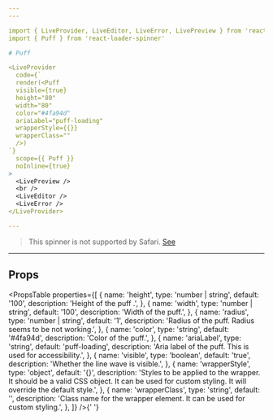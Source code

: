 ```yaml
---
---

import { LiveProvider, LiveEditor, LiveError, LivePreview } from 'react-live'
import { Puff } from 'react-loader-spinner'

# Puff

<LiveProvider
  code={`
  render(<Puff
  visible={true}
  height="80"
  width="80"
  color="#4fa94d"
  ariaLabel="puff-loading"
  wrapperStyle={{}}
  wrapperClass=""
  />)
`}
  scope={{ Puff }}
  noInline={true}
>
  <LivePreview />
  <br />
  <LiveEditor />
  <LiveError />
</LiveProvider>

---
```


> This spinner is not supported by Safari. [See](https://github.com/mhnpd/react-loader-spinner/issues/150)

---

## Props

<PropsTable
  properties={[
    {
      name: 'height',
      type: 'number | string',
      default: '100',
      description: 'Height of the puff .',
    },
    {
      name: 'width',
      type: 'number | string',
      default: '100',
      description: 'Width of the puff.',
    },
    {
      name: 'radius',
      type: 'number | string',
      default: '1',
      description: 'Radius of the puff. Radius seems to be not working.',
    },
    {
      name: 'color',
      type: 'string',
      default: '#4fa94d',
      description: 'Color of the puff.',
    },
    {
      name: 'ariaLabel',
      type: 'string',
      default: 'puff-loading',
      description: 'Aria label of the puff. This is used for accessibility.',
    },
    {
      name: 'visible',
      type: 'boolean',
      default: 'true',
      description: 'Whether the line wave is visible.',
    },
    {
      name: 'wrapperStyle',
      type: 'object',
      default: '{}',
      description:
        'Styles to be applied to the wrapper. It should be a valid CSS object. It can be used for custom styling. It will override the default style.',
    },
    {
      name: 'wrapperClass',
      type: 'string',
      default: '',
      description:
        'Class name for the wrapper element. It can be used for custom styling.',
    },
  ]}
/>{' '}
